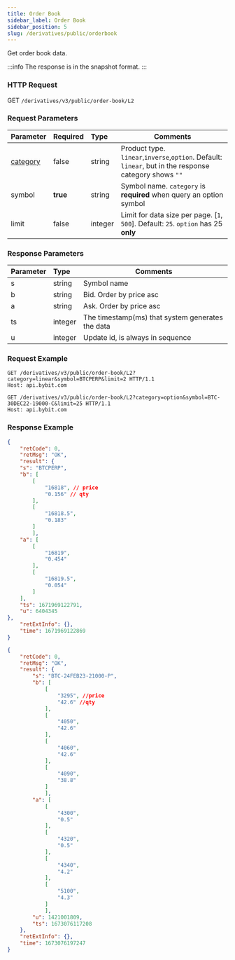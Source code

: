 ```yaml
---
title: Order Book
sidebar_label: Order Book
sidebar_position: 5
slug: /derivatives/public/orderbook
---
```


Get order book data.

:::info
The response is in the snapshot format.
:::

### HTTP Request
GET `/derivatives/v3/public/order-book/L2`

### Request Parameters
| Parameter | Required | Type | Comments|
|:----- |:-------|:-----|------ |
|[category](../enum#category) |false |string |Product type. `linear`,`inverse`,`option`. Default: `linear`, but in the response category shows `""`|
|symbol |<b>true</b> |string |Symbol name. `category` is **required** when query an option symbol |
|limit |false |integer |Limit for data size per page. [`1`, `500`]. Default: `25`. `option` has 25 **only** |

### Response Parameters
| Parameter | Type | Comments|
|:----- |:-----|----- |
|s |string |Symbol name |
|b |string |Bid. Order by price asc |
|a |string |Ask. Order by price asc |
|ts |integer |The timestamp(ms) that system generates the data |
|u |integer |Update id, is always in sequence |

### Request Example

<Tabs>
<TabItem value="console-linear" label="linear">

```http
GET /derivatives/v3/public/order-book/L2?category=linear&symbol=BTCPERP&limit=2 HTTP/1.1
Host: api.bybit.com​
```

</TabItem>

<TabItem value="console-option" label="option">

```http
GET /derivatives/v3/public/order-book/L2?category=option&symbol=BTC-30DEC22-19000-C&limit=25 HTTP/1.1
Host: api.bybit.com​
```

</TabItem>
</Tabs>

### Response Example

<Tabs>
<TabItem value="js linear" label="linear">

```json
{
    "retCode": 0,
    "retMsg": "OK",
    "result": {
    "s": "BTCPERP",
    "b": [
        [
            "16818", // price
            "0.156" // qty
        ],
        [
            "16818.5",
            "0.183"
        ]
        ],
    "a": [
        [
            "16819",
            "0.454"
        ],
        [
            "16819.5",
            "0.054"
        ]
    ],
    "ts": 1671969122791,
    "u": 6404345
},
    "retExtInfo": {},
    "time": 1671969122869
}
```
</TabItem>

<TabItem value="js option" label="option">

```json
{
    "retCode": 0,
    "retMsg": "OK",
    "result": {
        "s": "BTC-24FEB23-21000-P",
        "b": [
            [
                "3295", //price
                "42.6" //qty
            ],
            [
                "4050",
                "42.6"
            ],
            [
                "4060",
                "42.6"
            ],
            [
                "4090",
                "38.8"
            ]
            ],
        "a": [
            [
                "4300",
                "0.5"
            ],
            [
                "4320",
                "0.5"
            ],
            [
                "4340",
                "4.2"
            ],
            [
                "5100",
                "4.3"
            ]
            ],
        "u": 1421001809,
        "ts": 1673076117208
    },
    "retExtInfo": {},
    "time": 1673076197247
}
```
</TabItem>
</Tabs>